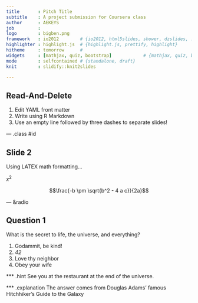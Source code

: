 ```yaml
---
title       : Pitch Title
subtitle    : A project submission for Coursera class
author      : AEKEYS
job         : 
logo        : bigben.png
framework   : io2012        # {io2012, html5slides, shower, dzslides, ...}
highlighter : highlight.js  # {highlight.js, prettify, highlight}
hitheme     : tomorrow      # 
widgets     : [mathjax, quiz, bootstrap]            # {mathjax, quiz, bootstrap}
mode        : selfcontained # {standalone, draft}
knit        : slidify::knit2slides

---
```


## Read-And-Delete

1. Edit YAML front matter
2. Write using R Markdown
3. Use an empty line followed by three dashes to separate slides!

--- .class #id 

## Slide 2
Using LATEX math formatting...

$x^2$

$$\frac{-b \pm \sqrt{b^2 - 4 a c}}{2a}$$

--- &radio

## Question 1

What is the secret to life, the universe, and everything?

1. Godammit, be kind!
2. _42_
3. Love thy neighbor
4. Obey your wife

*** .hint 
See you at the restaurant at the end of the universe.

*** .explanation 
The answer comes from Douglas Adams' famous Hitchhiker's Guide to the Galaxy

